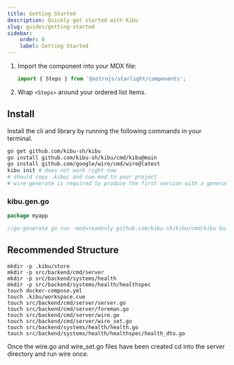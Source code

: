 ```yaml
---
title: Getting Started
description: Quickly get started with Kibu
slug: guides/getting-started
sidebar:
    order: 0
    label: Getting Started
---
```




<Steps>

1. Import the component into your MDX file:

   ```js
   import { Steps } from '@astrojs/starlight/components';
   ```

2. Wrap `<Steps>` around your ordered list items.

</Steps>



## Install
Install the cli and library by running the following commands in your terminal.
```bash
go get github.com/kibu-sh/kibu
go install github.com/kibu-sh/kibu/cmd/kibu@main
go install github.com/google/wire/cmd/wire@latest
kibu init # does not work right now
# should copy .kibu/ and cue.mod to your project
# wire generate is required to produce the first version with a generate directive
```

### kibu.gen.go
```go
package myapp

//go:generate go run -mod=readonly github.com/kibu-sh/kibu/cmd/kibu build ./src/backend/systems/...
```

## Recommended Structure
```
mkdir -p .kibu/store
mkdir -p src/backend/cmd/server
mkdir -p src/backend/systems/health
mkdir -p src/backend/systems/health/healthspec
touch docker-compose.yml
touch .kibu/workspace.cue
touch src/backend/cmd/server/server.go
touch src/backend/cmd/server/foreman.go
touch src/backend/cmd/server/wire.go
touch src/backend/cmd/server/wire_set.go
touch src/backend/systems/health/health.go
touch src/backend/systems/health/healthspec/health_dto.go
```

Once the wire.go and wire_set.go files have been created cd into the server directory and run wire once.

